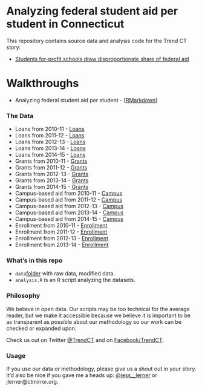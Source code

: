 
# Analyzing federal student aid per student in Connecticut

This repository contains source data and analysis code for the Trend CT story:

* [Students for-profit schools draw disproportionate share of federal aid](http://trendct.org/2016/07/11/students-at-for-profit-schools-draw-disproportionate-share-of-federal-aid/)

# Walkthroughs

* Analyzing federal student aid per student - [[RMarkdown](https://jlerner1.github.io/FAFSA/)]

### The Data

* Loans from 2010-11 - [Loans](https://github.com/jlerner1/FAFSA/blob/master/CSV.Files/Loans.6/DL_Dashboard_AY2010_2011_Q4.xls) 
* Loans from 2011-12 - [Loans](https://github.com/jlerner1/FAFSA/blob/master/CSV.Files/Loans.6/DL_Dashboard_AY2011_2012_Q4.xls)
* Loans from 2012-13 - [Loans](https://github.com/jlerner1/FAFSA/blob/master/CSV.Files/Loans.5/DL_Dashboard_AY2012_2013_Q4.xls)
* Loans from 2013-14 - [Loans](https://github.com/jlerner1/FAFSA/blob/master/CSV.Files/Loans.5/DL_Dashboard_AY2013_2014_Q4.xls)
* Loans from 2014-15 - [Loans](https://github.com/jlerner1/FAFSA/blob/master/CSV.Files/Loans.5/DL_Dashboard_AY2014_2015_Q4.xls)
* Grants from 2010-11 - [Grants](https://github.com/jlerner1/FAFSA/blob/master/CSV.Files/Grants.5/Q41011AY.xls) 
* Grants from 2011-12 - [Grants](https://github.com/jlerner1/FAFSA/blob/master/CSV.Files/Grants.3/Q41112AY.xls)
* Grants from 2012-13 - [Grants](https://github.com/jlerner1/FAFSA/blob/master/CSV.Files/Grants.3/Q41213AY.xls)
* Grants from 2013-14 - [Grants](https://github.com/jlerner1/FAFSA/blob/master/CSV.Files/Grants.3/Q41314AY.xls)
* Grants from 2014-15 - [Grants](https://github.com/jlerner1/FAFSA/blob/master/CSV.Files/Grants.3/Q41415AY.xls)
* Campus-based aid from 2010-11 - [Campus](https://github.com/jlerner1/FAFSA/blob/master/CSV.Files/Campus/2010-11CBData.xls) 
* Campus-based aid from 2011-12 - [Campus](https://github.com/jlerner1/FAFSA/blob/master/CSV.Files/Campus/2011-12CBData.xls)
* Campus-based aid from 2012-13 - [Campus](https://github.com/jlerner1/FAFSA/blob/master/CSV.Files/Campus/2012-13CBData.xls)
* Campus-based aid from 2013-14 - [Campus](https://github.com/jlerner1/FAFSA/blob/master/CSV.Files/Campus/2013-14CBData.xls)
* Campus-based aid from 2014-15 - [Campus](https://github.com/jlerner1/FAFSA/blob/master/CSV.Files/Campus/2014-15CBData.xls)
* Enrollment from 2010-11 - [Enrollment](https://github.com/jlerner1/FAFSA/blob/master/CSV.Files/Enrollment/2010-11.enroll.CT.xls) 
* Enrollment from 2011-12 - [Enrollment](https://github.com/jlerner1/FAFSA/blob/master/CSV.Files/Enrollment/2011-12.enroll.CT.xls)
* Enrollment from 2012-13 - [Enrollment](https://github.com/jlerner1/FAFSA/blob/master/CSV.Files/Enrollment/2012-13.enroll.CT.xls)
* Enrollment from 2013-14 - [Enrollment](https://github.com/jlerner1/FAFSA/blob/master/CSV.Files/Enrollment/2013-14.enroll.CT.xls)


### What's in this repo

* `data`[folder]((https://github.com/jlerner1/FAFSA/tree/master)) with raw data, modified data.
* `analysis.R` is an R script analyzing the datasets.

### Philosophy

We believe in open data. Our scripts may be too technical for the average reader, but we make it accessible because we believe it is important to be as transparent as possible about our methodology so our work can be checked or expanded upon. 

Check us out on Twitter [@TrendCT](http://www.trendct.org) and on [Facebook/TrendCT](https://www.facebook.com/trendct/).

### Usage

If you use our data or methodology, please give us a shout out in your story. It'd also be nice if you gave me a heads up: [@jess__lerner](https://twitter.com/jess__lerner) or jlerner@ctmirror.org.
